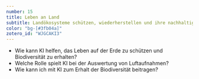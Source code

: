 ```yaml
---
number: 15
title: Leben an Land
subtitle: Landökosysteme schützen, wiederherstellen und ihre nachhaltige Nutzung fördern, Wälder nachhaltig bewirtschaften, Wüstenbildung bekämpfen, Bodendegradation beenden und umkehren und dem Verlust der biologischen Vielfalt ein Ende setzen.
color: "bg-[#3fb04a]"
zotero_id: "WJGCAKI3"
---
```


- Wie kann KI helfen, das Leben auf der Erde zu schützen und Biodiversität zu erhalten?
- Welche Rolle spielt KI bei der Auswertung von Luftaufnahmen?
- Wie kann ich mit KI zum Erhalt der Biodiversität beitragen?